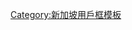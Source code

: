 {{Userbox
  |id=[[File:PAP logo variation.svg|[[人民行动党 (新加坡)]]|30px]]
  |id-c= #FFFFFF
  |id-fc= #FFFFFF
  |info=这个用户是'''[[人民行动党 (新加坡)|<span style="color:white;">人民行动党</span>]]'''支持者。
  |info-c= #0064AB
  |info-fc= #FFFFFF
  |border-c= #EE1B24
}}
<includeonly>[[Category:支持人民行动党的维基人|{{PAGENAME}}]]</includeonly>
<noinclude>[[Category:新加坡用戶框模板]]</noinclude>